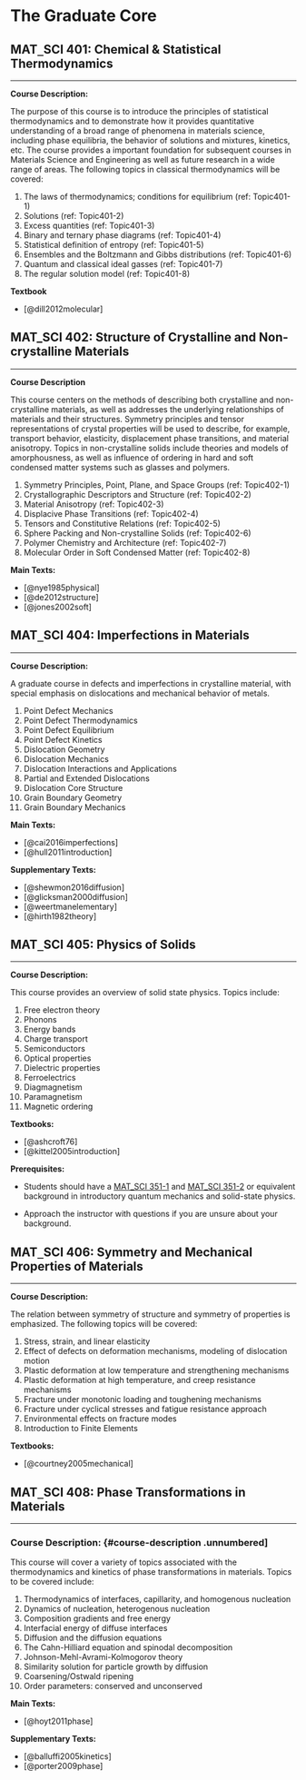 # The Graduate Core

## MAT`_`SCI 401: Chemical & Statistical Thermodynamics

------------------------------------------------------------------------

**Course Description:**

The purpose of this course is to introduce the principles of statistical thermodynamics and to demonstrate how it provides quantitative understanding of a broad range of phenomena in materials science, including phase equilibria, the behavior of solutions and mixtures, kinetics, etc. The course provides a important foundation for subsequent courses in Materials Science and Engineering as well as future research in a wide range of areas. The following topics in classical thermodynamics will be covered:

1. The laws of thermodynamics; conditions for equilibrium (ref: Topic401-1)
2. Solutions (ref: Topic401-2)
3. Excess quantities (ref: Topic401-3)
4. Binary and ternary phase diagrams (ref: Topic401-4)
5. Statistical definition of entropy (ref: Topic401-5)
6. Ensembles and the Boltzmann and Gibbs distributions (ref: Topic401-6)
7. Quantum and classical ideal gasses (ref: Topic401-7)
8. The regular solution model (ref: Topic401-8)

**Textbook**

- [@dill2012molecular]

## MAT\_SCI 402: Structure of Crystalline and Non-crystalline Materials

------------------------------------------------------------------------

**Course Description**

This course centers on the methods of describing both crystalline and non-crystalline materials, as well as addresses the underlying relationships of materials and their structures. Symmetry principles and tensor representations of crystal properties will be used to describe, for example, transport behavior, elasticity, displacement phase transitions, and material anisotropy. Topics in non-crystalline solids include theories and models of amorphousness, as well as influence of ordering in hard and soft condensed matter systems such as glasses and polymers.

1. Symmetry Principles, Point, Plane, and Space Groups (ref: Topic402-1)
2. Crystallographic Descriptors and Structure (ref: Topic402-2)
3. Material Anisotropy (ref: Topic402-3)
4. Displacive Phase Transitions (ref: Topic402-4)
5. Tensors and Constitutive Relations (ref: Topic402-5)
6. Sphere Packing and Non-crystalline Solids (ref: Topic402-6)
7. Polymer Chemistry and Architecture (ref: Topic402-7)
8. Molecular Order in Soft Condensed Matter (ref: Topic402-8)

**Main Texts:**

- [@nye1985physical]
- [@de2012structure]
- [@jones2002soft]

## MAT`_`SCI 404: Imperfections in Materials

------------------------------------------------------------------------

**Course Description:**

A graduate course in defects and imperfections in crystalline material, with special emphasis on dislocations and mechanical behavior of metals.

1. Point Defect Mechanics
2. Point Defect Thermodynamics
3. Point Defect Equilibrium
4. Point Defect Kinetics
5. Dislocation Geometry
6. Dislocation Mechanics
7. Dislocation Interactions and Applications
8. Partial and Extended Dislocations
9. Dislocation Core Structure
10. Grain Boundary Geometry
11. Grain Boundary Mechanics

**Main Texts:**

- [@cai2016imperfections]
- [@hull2011introduction]

**Supplementary Texts:**

- [@shewmon2016diffusion]
- [@glicksman2000diffusion]
- [@weertmanelementary]
- [@hirth1982theory]  

## MAT`_`SCI 405: Physics of Solids

------------------------------------------------------------------------

**Course Description:**

This course provides an overview of solid state physics. Topics include:

1. Free electron theory
2. Phonons
3. Energy bands
4. Charge transport
5. Semiconductors
6. Optical properties
7. Dielectric properties
8. Ferroelectrics
9. Diagmagnetism
10. Paramagnetism
11. Magnetic ordering

**Textbooks:**

- [@ashcroft76] 
- [@kittel2005introduction] 

**Prerequisites:**

-   Students should have a [MAT_SCI 351-1](https://www.mccormick.northwestern.edu/materials-science/courses/descriptions/351-1.html) and [MAT_SCI 351-2](https://www.mccormick.northwestern.edu/materials-science/courses/descriptions/351-2.html) or equivalent background in introductory quantum mechanics and solid-state physics.

-   Approach the instructor with questions if you are unsure about your background.

## MAT`_`SCI 406: Symmetry and Mechanical Properties of Materials

------------------------------------------------------------------------

**Course Description:**

The relation between symmetry of structure and symmetry of properties is emphasized. The following topics will be covered:

1. Stress, strain, and linear elasticity
2. Effect of defects on deformation mechanisms, modeling of dislocation motion
3. Plastic deformation at low temperature and strengthening mechanisms
4. Plastic deformation at high temperature, and creep resistance mechanisms
5. Fracture under monotonic loading and toughening mechanisms
6. Fracture under cyclical stresses and fatigue resistance approach
7. Environmental effects on fracture modes
8. Introduction to Finite Elements

**Textbooks:**

- [@courtney2005mechanical]

## MAT`_`SCI 408: Phase Transformations in Materials

------------------------------------------------------------------------

### Course Description: {#course-description .unnumbered]

This course will cover a variety of topics associated with the thermodynamics and kinetics of phase transformations in materials. Topics to be covered include:

1. Thermodynamics of interfaces, capillarity, and homogenous nucleation
2. Dynamics of nucleation, heterogenous nucleation
3. Composition gradients and free energy
4. Interfacial energy of diffuse interfaces
5. Diffusion and the diffusion equations
6. The Cahn-Hilliard equation and spinodal decomposition
7. Johnson-Mehl-Avrami-Kolmogorov theory
8. Similarity solution for particle growth by diffusion
9. Coarsening/Ostwald ripening
10. Order parameters: conserved and unconserved

**Main Texts:**

- [@hoyt2011phase]

**Supplementary Texts:**

- [@balluffi2005kinetics]
- [@porter2009phase] 
